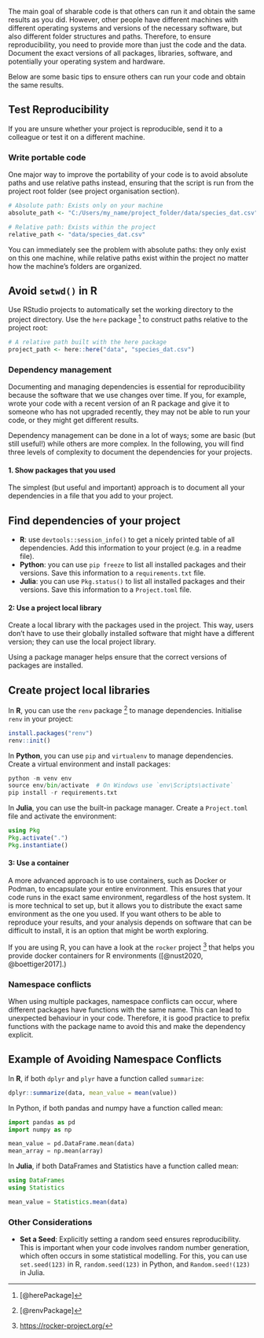 The main goal of sharable code is that others can run it and obtain
the same results as you did. However, other people have different machines with 
different operating systems and versions of the necessary software, but also different folder 
structures and paths. Therefore, to ensure reproducibility, you need to provide more than just the code and the data. Document the exact versions of all packages, libraries, software, and potentially your operating system and hardware.

Below are some basic tips to ensure others can run your code and obtain the same results.

:::{.callout-tip}

## Test Reproducibility

If you are unsure whether your project is reproducible, send it to a colleague or test it on a different machine.

:::

### Write portable code

One major way to improve the portability of your code is to avoid absolute paths and use relative paths instead, ensuring that the script is run from the project root folder (see project organisation section).

```r
# Absolute path: Exists only on your machine
absolute_path <- "C:/Users/my_name/project_folder/data/species_dat.csv"

# Relative path: Exists within the project
relative_path <- "data/species_dat.csv"
```

You can immediately see the problem with absolute paths: they only exist on this
one machine, while relative paths exist within the project no matter how the machine's folders are organized.

:::{.callout-tip}

## Avoid `setwd()` in R

Use RStudio projects to automatically set the working directory to the project directory. Use the `here` package [^1] to construct paths relative to the project root:

```r
# A relative path built with the here package
project_path <- here::here("data", "species_dat.csv")
```

:::

### Dependency management

Documenting and managing dependencies is essential for reproducibility because 
the software that we use changes over time.
If you, for example, wrote your code with a recent version of an R package and give it to someone who has not upgraded recently, they may not be able to run your code, or they might get different results.

Dependency management can be done in a lot of ways; some are basic (but still
useful!) while others are more complex.
In the following, you will find three levels of complexity to document the dependencies for your projects.

#### 1. Show packages that you used

The simplest (but useful and important) approach is to document all your 
dependencies in a file that you add to your project.

:::{.callout-tip}

## Find dependencies of your project

- **R**: use `devtools::session_info()` to get a nicely printed table of all
dependencies. Add this information to your project (e.g. in a readme file).
- **Python**: you can use `pip freeze` to list all installed packages and their versions. Save this information to a `requirements.txt` file.
- **Julia**: you can use `Pkg.status()` to list all installed packages and their versions. Save this information to a `Project.toml` file.

:::

#### 2: Use a project local library

Create a local library with the packages used in the project.
This way, users don't have to use their globally installed software that might
have a different version; they can use the local project library.

Using a package manager helps ensure that the correct versions of packages are installed.

:::{.callout-tip}

## Create project local libraries

In **R**, you can use the `renv` package [^2] to manage dependencies. Initialise `renv` in your project:

```r
install.packages("renv")
renv::init()
```

In **Python**, you can use `pip` and `virtualenv` to manage dependencies. Create a virtual environment and install packages:

```python
python -m venv env
source env/bin/activate  # On Windows use `env\Scripts\activate`
pip install -r requirements.txt
```

In **Julia**, you can use the built-in package manager. Create a `Project.toml` file and activate the environment:

```julia
using Pkg
Pkg.activate(".")
Pkg.instantiate()
```
:::

#### 3: Use a container

A more advanced approach is to use containers, such as Docker or Podman, to encapsulate your entire environment. This ensures that your code runs in the exact same environment, regardless of the host system.
It is more technical to set up, but it allows you to distribute the exact same environment as the one you used. If you want others to be able to reproduce your results, and your analysis depends on software that can be difficult to install, it is an option that might be worth exploring.

If you are using R, you can have a look at the `rocker` project [^3] that helps you provide docker containers for R environments ([@nust2020, @boettiger2017].)

### Namespace conflicts

When using multiple packages, namespace conflicts can occur, where different packages have functions with the same name. This can lead to unexpected behaviour in your code. Therefore, it is good practice to prefix functions with the package name to avoid this and make the dependency explicit.


:::{.callout-tip}

## Example of Avoiding Namespace Conflicts

In **R**, if both `dplyr` and `plyr` have a function called `summarize`:

```r
dplyr::summarize(data, mean_value = mean(value))
```
In Python, if both pandas and numpy have a function called mean:

```python
import pandas as pd
import numpy as np

mean_value = pd.DataFrame.mean(data)
mean_array = np.mean(array)
```

In **Julia**, if both DataFrames and Statistics have a function called mean:

```julia
using DataFrames
using Statistics

mean_value = Statistics.mean(data)
```

:::

### Other Considerations

- **Set a Seed**: Explicitly setting a random seed ensures reproducibility. This is important when your code involves random number generation, which often occurs in some statistical modelling. For this, you can use `set.seed(123)` in R, `random.seed(123)` in Python, and `Random.seed!(123)` in Julia.


[^1]: [@herePackage]

[^2]: [@renvPackage]

[^3]: [https://rocker-project.org/](https://rocker-project.org/)